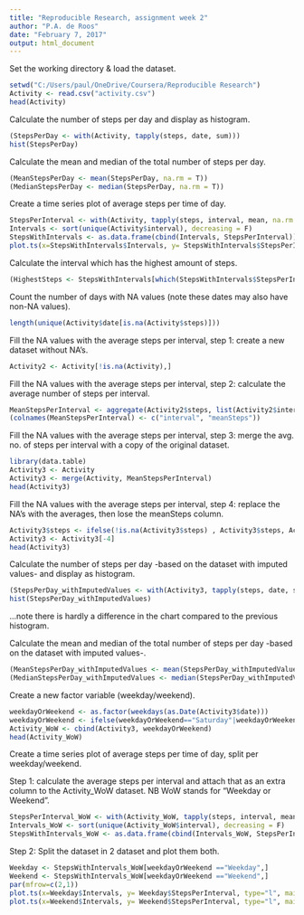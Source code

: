 ---
title: "Reproducible Research, assignment week 2"
author: "P.A. de Roos"
date: "February 7, 2017"
output: html_document
---


Set the working directory & load the dataset.

```{r loadTheData}
setwd("C:/Users/paul/OneDrive/Coursera/Reproducible Research")
Activity <- read.csv("activity.csv")
head(Activity)
```

Calculate the number of steps per day and display as histogram.

```{r CalculateSteps}
(StepsPerDay <- with(Activity, tapply(steps, date, sum)))
hist(StepsPerDay)
```

Calculate the mean and median of the total number of steps per day.

```{r CalculateMeanAndMedianOfSteps}
(MeanStepsPerDay <- mean(StepsPerDay, na.rm = T))
(MedianStepsPerDay <- median(StepsPerDay, na.rm = T))
```

Create a time series plot of average steps per time of day.

```{r TimeSeriesPlot}
StepsPerInterval <- with(Activity, tapply(steps, interval, mean, na.rm = T))
Intervals <- sort(unique(Activity$interval), decreasing = F)
StepsWithIntervals <- as.data.frame(cbind(Intervals, StepsPerInterval))
plot.ts(x=StepsWithIntervals$Intervals, y= StepsWithIntervals$StepsPerInterval, type="l")
```

Calculate the interval which has the highest amount of steps.

```{r HighestSteps}
(HighestSteps <- StepsWithIntervals[which(StepsWithIntervals$StepsPerInterval == max(StepsWithIntervals$StepsPerInterval)),])
```

Count the number of days with NA values (note these dates may also have non-NA values).

```{r CountNAs}
length(unique(Activity$date[is.na(Activity$steps)]))
```

Fill the NA values with the average steps per interval, step 1: create a new dataset without NA's.

```{r NoNAs}
Activity2 <- Activity[!is.na(Activity),]
```

Fill the NA values with the average steps per interval, step 2: calculate the average number of steps per interval.
```{r MeanStepsPerInterval}
MeanStepsPerInterval <- aggregate(Activity2$steps, list(Activity2$interval), mean, na.action = na.omit)
(colnames(MeanStepsPerInterval) <- c("interval", "meanSteps"))
```

Fill the NA values with the average steps per interval, step 3: merge the avg. no. of steps per interval with a copy of the original dataset.
```{r Merge}
library(data.table)
Activity3 <- Activity
Activity3 <- merge(Activity, MeanStepsPerInterval)
head(Activity3)
```

Fill the NA values with the average steps per interval, step 4: replace the NA's with the averages, then lose the meanSteps column.
```{r Replace}
Activity3$steps <- ifelse(!is.na(Activity3$steps) , Activity3$steps, Activity3$meanSteps)
Activity3 <- Activity3[-4]
head(Activity3)
```

Calculate the number of steps per day -based on the dataset with imputed values- and display as histogram.

```{r CalculateSteps_withImputedValues}
(StepsPerDay_withImputedValues <- with(Activity3, tapply(steps, date, sum)))
hist(StepsPerDay_withImputedValues)
```

...note there is hardly a difference in the chart compared to the previous histogram.

Calculate the mean and median of the total number of steps per day -based on the dataset with imputed values-.

```{r CalculateMeanAndMedianOfSteps_withImputedValues}
(MeanStepsPerDay_withImputedValues <- mean(StepsPerDay_withImputedValues, na.rm = T))
(MedianStepsPerDay_withImputedValues <- median(StepsPerDay_withImputedValues, na.rm = T))
```

Create a new factor variable (weekday/weekend).

```{r weekdays}
weekdayOrWeekend <- as.factor(weekdays(as.Date(Activity3$date)))
weekdayOrWeekend <- ifelse(weekdayOrWeekend=="Saturday"|weekdayOrWeekend=="Sunday", "Weekend", "Weekday")
Activity_WoW <- cbind(Activity3, weekdayOrWeekend)
head(Activity_WoW)
```

Create a time series plot of average steps per time of day, split per weekday/weekend.

Step 1: calculate the average steps per interval and attach that as an extra column to the Activity_WoW dataset.
NB WoW stands for "Weekday or Weekend".

```{r TimeSeriesPlot_weekdayOrWeekend_step1}
StepsPerInterval_WoW <- with(Activity_WoW, tapply(steps, interval, mean, na.rm = T))
Intervals_WoW <- sort(unique(Activity_WoW$interval), decreasing = F)
StepsWithIntervals_WoW <- as.data.frame(cbind(Intervals_WoW, StepsPerInterval_WoW))
```

Step 2: Split the dataset in 2 dataset and plot them both.

```{r TimeSeriesPlot_weekdayOrWeekend_step2}
Weekday <- StepsWithIntervals_WoW[weekdayOrWeekend =="Weekday",]
Weekend <- StepsWithIntervals_WoW[weekdayOrWeekend =="Weekend",]
par(mfrow=c(2,1))
plot.ts(x=Weekday$Intervals, y= Weekday$StepsPerInterval, type="l", main="Weekdays", xlab="Intervals", ylab="Steps per interval")
plot.ts(x=Weekend$Intervals, y= Weekend$StepsPerInterval, type="l", main="Weekend", xlab="Intervals", ylab="Steps per interval")

```






